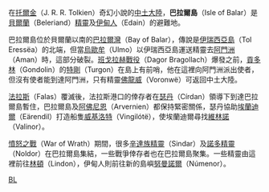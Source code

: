 在[[托爾金|托爾金]]（J. R. R. Tolkien）奇幻小說的[[中土大陸|中土大陸]]，'''巴拉爾島'''（Isle of Balar）是[[貝爾蘭|貝爾蘭]]（Beleriand）[[精靈|精靈]]及[[伊甸人|伊甸人]]（Edain）的避難地。

巴拉爾島位於貝爾蘭以南的[[巴拉爾灣|巴拉爾灣]]（Bay of Balar），傳說是[[伊瑞西亞島|伊瑞西亞島]]（Tol Eressëa）的北端，但當[[烏歐牟|烏歐牟]]（Ulmo）以伊瑞西亞島運送精靈去[[阿門洲|阿門洲]]（Aman）時，這部分破裂。[[班戈拉赫戰役|班戈拉赫戰役]]（Dagor Bragollach）爆發之前，[[貢多林|貢多林]]（Gondolin）的[[特剛|特剛]]（Turgon）在島上有前哨，他在這裡向阿門洲派出使者，但沒有使者能到達阿門洲，只有精靈[[佛龍威|佛龍威]]（Voronwë）可返回中土大陸。

[[法拉斯|法拉斯]]（Falas）覆滅後，法拉斯港口的倖存者在[[瑟丹|瑟丹]]（Círdan）領導下到達巴拉爾島暫住，巴拉爾島及[[阿佛尼恩|阿佛尼恩]]（Arvernien）都保持緊密關係，瑟丹協助[[埃蘭迪爾|埃蘭迪爾]]（Eärendil）打造船隻[[威基洛特|威基洛特]]（Vingilótë），使埃蘭迪爾尋找[[維林諾|維林諾]]（Valinor）。

[[憤怒之戰|憤怒之戰]]（War of Wrath）期間，很多[[辛達族精靈|辛達族精靈]]（Sindar）及[[諾多精靈|諾多精靈]]（Noldor）在巴拉爾島集結，一些戰爭倖存者也在巴拉爾島聚集。一些精靈由這裡前往[[林頓|林頓]]（Lindon），伊甸人則前往新的島嶼[[努曼諾爾|努曼諾爾]]（Númenor）。

[[Category:中土大陸的地理|BL]]